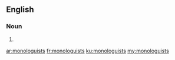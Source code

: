 ==English==

===Noun===
{{head|en|plural}}

# {{plural of|monologuist|lang=en|nocat=1}}

[[ar:monologuists]]
[[fr:monologuists]]
[[ku:monologuists]]
[[my:monologuists]]